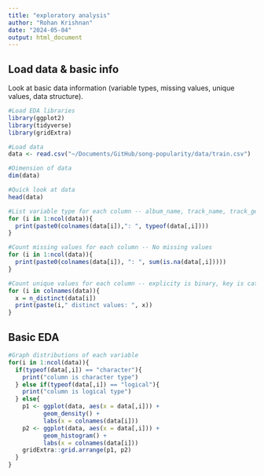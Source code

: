```yaml
---
title: "exploratory analysis"
author: "Rohan Krishnan"
date: "2024-05-04"
output: html_document
---
```


## Load data & basic info

Look at basic data information (variable types, missing values, unique values, data structure).

```r
#Load EDA libraries
library(ggplot2)
library(tidyverse)
library(gridExtra)

#Load data
data <- read.csv("~/Documents/GitHub/song-popularity/data/train.csv")

#Dimension of data
dim(data)

#Quick look at data
head(data)

#List variable type for each column -- album_name, track_name, track_genre are characters
for (i in 1:ncol(data)){
  print(paste0(colnames(data[i]),": ", typeof(data[,i])))
}

#Count missing values for each column -- No missing values
for (i in 1:ncol(data)){
  print(paste0(colnames(data[i]), ": ", sum(is.na(data[,i]))))
}

#Count unique values for each column -- explicity is binary, key is categorical, mode is binary, time_signature is categorical, track_genre is categorical 
for (i in colnames(data)){
  x = n_distinct(data[i])
  print(paste(i," distinct values: ", x))
}
```

## Basic EDA

```r
#Graph distributions of each variable
for(i in 1:ncol(data)){
  if(typeof(data[,i]) == "character"){
    print("column is character type")
  } else if(typeof(data[,i]) == "logical"){
    print("column is logical type")
  } else{
    p1 <- ggplot(data, aes(x = data[,i])) + 
          geom_density() + 
          labs(x = colnames(data[i]))
    p2 <- ggplot(data, aes(x = data[,i])) + 
          geom_histogram() + 
          labs(x = colnames(data[i]))
    gridExtra::grid.arrange(p1, p2)
  }
}
```
